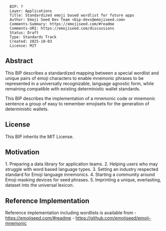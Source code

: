 <pre>
  BIP: ?
  Layer: Applications
  Title: Standardized emoji based wordlist for future apps
  Author: Emoji Seed Dev Team <bip-devs@emojiseed.com>
  Comments-Summary: https://emojiseed.com/#readme
  Comments-URI: https://emojiseed.com/discussions
  Status: Draft
  Type: Standards Track
  Created: 2025-10-03
  License: MIT
</pre>

==Abstract==

This BIP describes a standardized mapping between a special wordlist 
and unique pairs of emoji characters to enable mnemonic phrases to be represented 
in a universally recognizable, language agnostic form, while remaining compatible 
with existing deterministic wallet standards.

This BIP describes the implementation of a mnemonic code or mnemonic sentence
a group of easy to remember emojisets for the generation of deterministic wallets.

==License==

This BIP inherits the MIT License.

==Motivation==

1. Preparing a data library for application teams.
2. Helping users who may struggle with word based language types.
3. Setting an industry respected standard for Emoji language mnemonics.
4. Starting a community around Emoji masking devices for seed phrases. 
5. Imprinting a unique, everlasting, dataset into the universal lexicon.

==Reference Implementation==

Reference implementation including wordlists is available from
- https://emojiseed.com/#readme
- https://github.com/emojiseed/emoji-mnemonic

